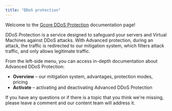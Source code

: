 ---
title: "DDoS protection"
---

Welcome to the [Gcore DDoS Protection](https://gcore.com/ddos-protection/servers) documentation page!

DDoS Protection is a service designed to safeguard your servers and Virtual Machines against DDoS attacks. With Advanced protection, during an attack, the traffic is redirected to our mitigation system, which filters attack traffic, and only allows legitimate traffic.

From the left-side menu, you can access in-depth documentation about Advanced DDoS Protection:

  * **Overview** – our mitigation system, advantages, protection modes, pricing
  * **Activate** – activating and deactivating Advanced DDoS Protection



If you have any questions or if there is a topic that you think we're missing, please leave a comment and our content team will address it.